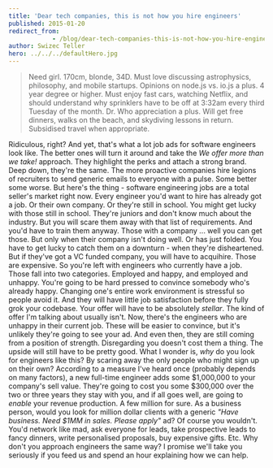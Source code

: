 ```yaml
---
title: 'Dear tech companies, this is not how you hire engineers'
published: 2015-01-20
redirect_from: 
            - /blog/dear-tech-companies-this-is-not-how-you-hire-engineers/swizec/6643
author: Swizec Teller
hero: ../../../defaultHero.jpg
---
```

> Need girl. 170cm, blonde, 34D. Must love discussing astrophysics, philosophy, and mobile startups. Opinions on node.js vs. io.js a plus. 4 year degree or higher. Must enjoy fast cars, watching Netflix, and should understand why sprinklers have to be off at 3:32am every third Tuesday of the month. Dr. Who appreciation a plus. Will get free dinners, walks on the beach, and skydiving lessons in return. Subsidised travel when appropriate.

Ridiculous, right? And yet, that's what a lot job ads for software engineers look like. The better ones will turn it around and take the _We offer more than we take!_ approach. They highlight the perks and attach a strong brand. Deep down, they're the same. The more proactive companies hire legions of recruiters to send generic emails to everyone with a pulse. Some better some worse. But here's the thing - software engineering jobs are a total seller's market right now. Every engineer you'd want to hire has already got a job. Or their own company. Or they're still in school. You might get lucky with those still in school. They're juniors and don't know much about the industry. But you will scare them away with that list of requirements. And you'd have to train them anyway. Those with a company ... well you can get those. But only when their company isn't doing well. Or has just folded. You have to get lucky to catch them on a downturn - when they're disheartened. But if they've got a VC funded company, you will have to acquihire. Those are expensive. So you're left with engineers who currently have a job. Those fall into two categories. Employed and happy, and employed and unhappy. You're going to be hard pressed to convince somebody who's already happy. Changing one's entire work environment is stressful so people avoid it. And they will have little job satisfaction before they fully grok your codebase. Your offer will have to be absolutely _stellar_. The kind of offer I'm talking about usually isn't. Now, there's the engineers who are unhappy in their current job. These will be easier to convince, but it's unlikely they're going to see your ad. And even then, they are still coming from a position of strength. Disregarding you doesn't cost them a thing. The upside will still have to be pretty good. What I wonder is, _why_ do you look for engineers like this? By scaring away the only people who might sign up on their own? According to a measure I've heard once (probably depends on many factors), a new full-time engineer adds some $1,000,000 to your company's sell value. They're going to cost you some $300,000 over the two or three years they stay with you, and if all goes well, are going to _enable_ your revenue production. A few million for sure. As a business person, would you look for million dollar clients with a generic _"Have business. Need $1MM in sales. Please apply"_ ad? Of course you wouldn't. You'd network like mad, ask everyone for leads, take prospective leads to fancy dinners, write personalised proposals, buy expensive gifts. Etc. Why don't you approach engineers the same way? I promise we'll take you seriously if you feed us and spend an hour explaining how we can help.